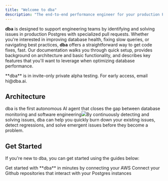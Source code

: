 ```yaml
---
title: "Welcome to dba"
description: "The end-to-end performance engineer for your production Postgres issues."
---
```


**dba** is designed to support engineering teams by identifying and solving issues in production Postgres with specialized pull requests. Whether you're interested in improving database health, fixing slow queries, or navigating best practices, **dba** offers a straightforward way to get code fixes, fast. Our documentation walks you through quick setup, provides background on architecture and basic functionality, and describes key features that you'll want to leverage when optimizing database performance.

<Info>
  **dba** is in invite-only private alpha testing. For early access, email
  hi@dba.ai.
</Info>

## Architecture

dba is the first autonomous AI agent that closes the gap between database monitoring and software engineering![](/dba-overview.png)By continuously detecting and solving issues, dba can help you quickly burn down your existing issues, detect regressions, and solve emergent issues before they become a problem.

## Get Started

If you're new to dba, you can get started using the guides below:

<CardGroup cols={2}>
  <Card title="AWS" icon="aws" href="integrations/aws">
    Get started with **dba** in minutes by connecting your AWS
  </Card>

  <Card title="Github" icon="github" href="integrations/github">
    Connect your Github repositories that interact with your Postgres instances
  </Card>
</CardGroup>